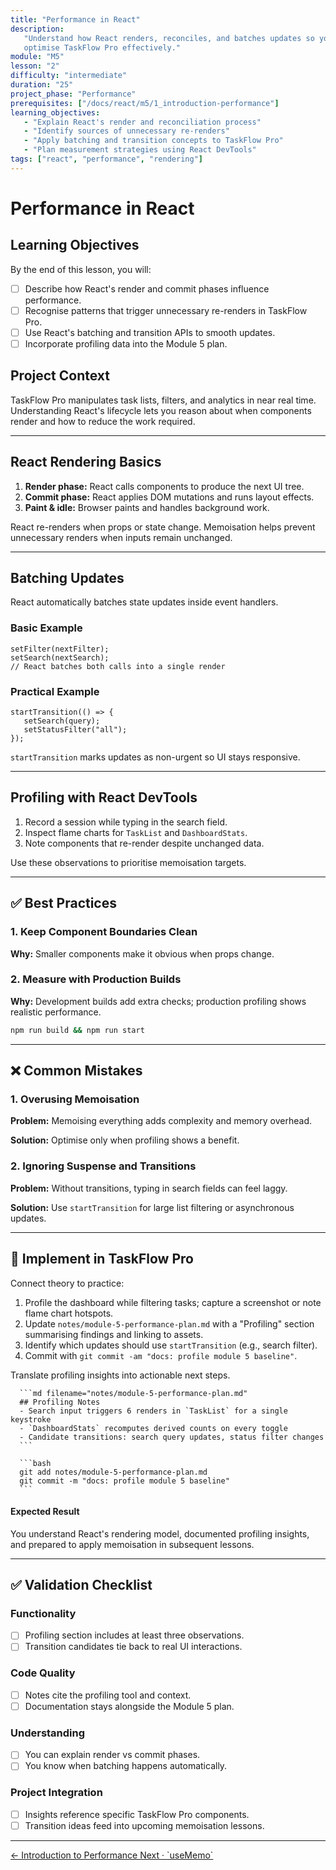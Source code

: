 ```yaml
---
title: "Performance in React"
description:
   "Understand how React renders, reconciles, and batches updates so you can
   optimise TaskFlow Pro effectively."
module: "M5"
lesson: "2"
difficulty: "intermediate"
duration: "25"
project_phase: "Performance"
prerequisites: ["/docs/react/m5/1_introduction-performance"]
learning_objectives:
   - "Explain React's render and reconciliation process"
   - "Identify sources of unnecessary re-renders"
   - "Apply batching and transition concepts to TaskFlow Pro"
   - "Plan measurement strategies using React DevTools"
tags: ["react", "performance", "rendering"]
---
```



# Performance in React

## Learning Objectives

By the end of this lesson, you will:

-  [ ] Describe how React's render and commit phases influence performance.
-  [ ] Recognise patterns that trigger unnecessary re-renders in TaskFlow Pro.
-  [ ] Use React's batching and transition APIs to smooth updates.
-  [ ] Incorporate profiling data into the Module 5 plan.

## Project Context

TaskFlow Pro manipulates task lists, filters, and analytics in near real time.
Understanding React's lifecycle lets you reason about when components render and
how to reduce the work required.

---

## React Rendering Basics

1. **Render phase:** React calls components to produce the next UI tree.
2. **Commit phase:** React applies DOM mutations and runs layout effects.
3. **Paint & idle:** Browser paints and handles background work.

React re-renders when props or state change. Memoisation helps prevent
unnecessary renders when inputs remain unchanged.

---

## Batching Updates

React automatically batches state updates inside event handlers.

### Basic Example

```tsx
setFilter(nextFilter);
setSearch(nextSearch);
// React batches both calls into a single render
```

### Practical Example

```tsx
startTransition(() => {
   setSearch(query);
   setStatusFilter("all");
});
```

`startTransition` marks updates as non-urgent so UI stays responsive.

---

## Profiling with React DevTools

1. Record a session while typing in the search field.
2. Inspect flame charts for `TaskList` and `DashboardStats`.
3. Note components that re-render despite unchanged data.

Use these observations to prioritise memoisation targets.

---

## ✅ Best Practices

### 1. Keep Component Boundaries Clean

**Why:** Smaller components make it obvious when props change.

### 2. Measure with Production Builds

**Why:** Development builds add extra checks; production profiling shows
realistic performance.

```bash
npm run build && npm run start
```

---

## ❌ Common Mistakes

### 1. Overusing Memoisation

**Problem:** Memoising everything adds complexity and memory overhead.

**Solution:** Optimise only when profiling shows a benefit.

### 2. Ignoring Suspense and Transitions

**Problem:** Without transitions, typing in search fields can feel laggy.

**Solution:** Use `startTransition` for large list filtering or asynchronous
updates.

---

## 🔨 Implement in TaskFlow Pro

Connect theory to practice:

1. Profile the dashboard while filtering tasks; capture a screenshot or note
   flame chart hotspots.
2. Update `notes/module-5-performance-plan.md` with a "Profiling" section
   summarising findings and linking to assets.
3. Identify which updates should use `startTransition` (e.g., search filter).
4. Commit with `git commit -am "docs: profile module 5 baseline"`.

<Accordions type='single' className='mt-4'>
   <Accordion title='Solution Walkthrough'>
      <p>Translate profiling insights into actionable next steps.</p>

      ```md filename="notes/module-5-performance-plan.md"
      ## Profiling Notes
      - Search input triggers 6 renders in `TaskList` for a single keystroke
      - `DashboardStats` recomputes derived counts on every toggle
      - Candidate transitions: search query updates, status filter changes
      ```

      ```bash
      git add notes/module-5-performance-plan.md
      git commit -m "docs: profile module 5 baseline"
      ```

   </Accordion>
</Accordions>

#### Expected Result

You understand React's rendering model, documented profiling insights, and
prepared to apply memoisation in subsequent lessons.

---

## ✅ Validation Checklist

### Functionality

-  [ ] Profiling section includes at least three observations.
-  [ ] Transition candidates tie back to real UI interactions.

### Code Quality

-  [ ] Notes cite the profiling tool and context.
-  [ ] Documentation stays alongside the Module 5 plan.

### Understanding

-  [ ] You can explain render vs commit phases.
-  [ ] You know when batching happens automatically.

### Project Integration

-  [ ] Insights reference specific TaskFlow Pro components.
-  [ ] Transition ideas feed into upcoming memoisation lessons.

---

<div className='mt-8 flex justify-between'>
   <a
      href='/docs/react/m5/1_introduction-performance'
      className='text-sm font-medium text-muted-foreground hover:text-foreground'
   >
      ← Introduction to Performance
   </a>
   <a
      href='/docs/react/m5/3_use-memo'
      className='text-sm font-medium text-primary hover:text-primary/80'
   >
      Next · `useMemo`
   </a>
</div>
